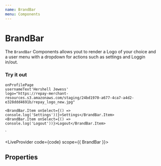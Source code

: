 ```yaml
---
name: BrandBar
menu: Components
---
```



# BrandBar

The `BrandBar` Components allows yout to render a Logo of your choice and a user menu with a dropdown for actions such as settings and Loggin in/out.

### Try it out

    onProfilePage
    usernameText'Hershell Jewess'
    logo="https://repay-merchant-resources.s3.amazonaws.com/staging/24bd1970-a677-4ca7-a4d2-e328ddd4691b/repay_logo_new.jpg"
  >
    <BrandBar.Item onSelect={() => console.log('Settings'))}>Settings</BrandBar.Item>
    <BrandBar.Item onSelect={() => console.log('Logout'))}>Logout</BrandBar.Item>
  </BrandBar>`

<LiveProvider code={code} scope={{ BrandBar }}>
  <LiveEditor style={livePreviewStyle} />
  <LiveError />
  <LivePreview />
</LiveProvider>

## Properties

<PropsTable of={BrandBar} />
